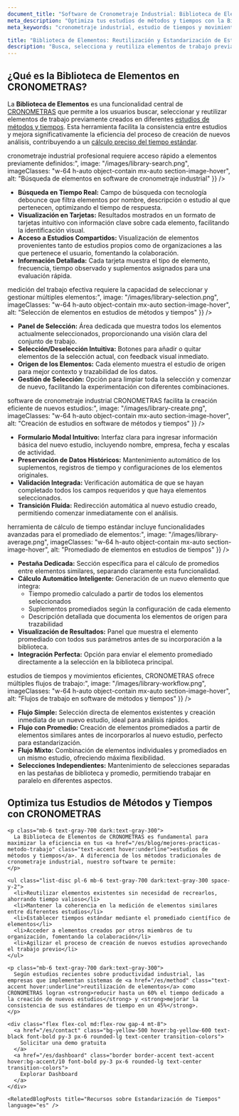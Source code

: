 ```yaml
---
document_title: "Software de Cronometraje Industrial: Biblioteca de Elementos para Reutilización y Estandarización de Estudios de Tiempos | CRONOMETRAS"
meta_description: "Optimiza tus estudios de métodos y tiempos con la Biblioteca de Elementos de CRONOMETRAS. Busca, selecciona, promedia y reutiliza elementos de trabajo para garantizar consistencia y eficiencia en tus análisis de tiempo estándar."
meta_keywords: "cronometraje industrial, estudio de tiempos y movimientos, métodos y tiempos, medición del trabajo, tiempo estándar, cálculo tiempo estándar, ingeniería de métodos, software cronometraje industrial, biblioteca de elementos, reutilización de elementos, promedio de elementos, estandarización de tiempos"

title: "Biblioteca de Elementos: Reutilización y Estandarización de Estudios de Tiempos"
description: "Busca, selecciona y reutiliza elementos de trabajo previamente creados para garantizar consistencia entre estudios y mejorar la eficiencia en la creación de nuevos análisis de tiempo."
---
```


<div class="bg-white dark:bg-gray-800 rounded-lg shadow-lg p-8 mb-12">
  <h2 class="text-2xl font-bold mb-4 text-gray-800 dark:text-white">¿Qué es la Biblioteca de Elementos en CRONOMETRAS?</h2>
  
  <p class="mb-6 text-gray-700 dark:text-gray-300">
    La <strong>Biblioteca de Elementos</strong> es una funcionalidad central de <a href="/es/features" class="text-accent hover:underline">CRONOMETRAS</a> que permite a los usuarios buscar, seleccionar y reutilizar elementos de trabajo previamente creados en diferentes <a href="/es/blog/mejores-practicas-metodo-trabajo" class="text-accent hover:underline">estudios de métodos y tiempos</a>. Esta herramienta facilita la consistencia entre estudios y mejora significativamente la eficiencia del proceso de creación de nuevos análisis, contribuyendo a un <a href="/es/blog/importancia-del-calculo-del-tiempo-estandar-para-la-productividad-y-rentabilidad" class="text-accent hover:underline">cálculo preciso del tiempo estándar</a>.
  </p>
</div>

<Section
  section={{
    title: "Búsqueda y Filtrado de Elementos para Estudios de Tiempos Eficientes",
    content:
      "El <strong>cronometraje industrial</strong> profesional requiere acceso rápido a elementos previamente definidos:",
    image: "/images/library-search.png",
    imageClasses: "w-64 h-auto object-contain mx-auto section-image-hover",
    alt: "Búsqueda de elementos en software de cronometraje industrial"
  }}
/>

*   **Búsqueda en Tiempo Real:** Campo de búsqueda con tecnología debounce que filtra elementos por nombre, descripción o estudio al que pertenecen, optimizando el tiempo de respuesta.
*   **Visualización en Tarjetas:** Resultados mostrados en un formato de tarjetas intuitivo con información clave sobre cada elemento, facilitando la identificación visual.
*   **Acceso a Estudios Compartidos:** Visualización de elementos provenientes tanto de estudios propios como de organizaciones a las que pertenece el usuario, fomentando la colaboración.
*   **Información Detallada:** Cada tarjeta muestra el tipo de elemento, frecuencia, tiempo observado y suplementos asignados para una evaluación rápida.

<Section
  section={{
    title: "Selección Múltiple de Elementos para Análisis de Métodos y Tiempos",
    content:
      "Una <strong>medición del trabajo</strong> efectiva requiere la capacidad de seleccionar y gestionar múltiples elementos:",
    image: "/images/library-selection.png",
    imageClasses: "w-64 h-auto object-contain mx-auto section-image-hover",
    alt: "Selección de elementos en estudios de métodos y tiempos"
  }}
/>

*   **Panel de Selección:** Área dedicada que muestra todos los elementos actualmente seleccionados, proporcionando una visión clara del conjunto de trabajo.
*   **Selección/Deselección Intuitiva:** Botones para añadir o quitar elementos de la selección actual, con feedback visual inmediato.
*   **Origen de los Elementos:** Cada elemento muestra el estudio de origen para mejor contexto y trazabilidad de los datos.
*   **Gestión de Selección:** Opción para limpiar toda la selección y comenzar de nuevo, facilitando la experimentación con diferentes combinaciones.

<Section
  section={{
    title: "Creación de Nuevos Estudios a partir de Elementos Existentes",
    content:
      "El <strong>software de cronometraje industrial</strong> CRONOMETRAS facilita la creación eficiente de nuevos estudios:",
    image: "/images/library-create.png",
    imageClasses: "w-64 h-auto object-contain mx-auto section-image-hover",
    alt: "Creación de estudios en software de métodos y tiempos"
  }}
/>

*   **Formulario Modal Intuitivo:** Interfaz clara para ingresar información básica del nuevo estudio, incluyendo nombre, empresa, fecha y escalas de actividad.
*   **Preservación de Datos Históricos:** Mantenimiento automático de los suplementos, registros de tiempo y configuraciones de los elementos originales.
*   **Validación Integrada:** Verificación automática de que se hayan completado todos los campos requeridos y que haya elementos seleccionados.
*   **Transición Fluida:** Redirección automática al nuevo estudio creado, permitiendo comenzar inmediatamente con el análisis.

<Section
  section={{
    title: "Promediado de Elementos para Estandarización de Tiempos",
    content:
      "La <strong>herramienta de cálculo de tiempo estándar</strong> incluye funcionalidades avanzadas para el promediado de elementos:",
    image: "/images/library-average.png",
    imageClasses: "w-64 h-auto object-contain mx-auto section-image-hover",
    alt: "Promediado de elementos en estudios de tiempos"
  }}
/>

*   **Pestaña Dedicada:** Sección específica para el cálculo de promedios entre elementos similares, separando claramente esta funcionalidad.
*   **Cálculo Automático Inteligente:** Generación de un nuevo elemento que integra:
    *   Tiempo promedio calculado a partir de todos los elementos seleccionados
    *   Suplementos promediados según la configuración de cada elemento
    *   Descripción detallada que documenta los elementos de origen para trazabilidad
*   **Visualización de Resultados:** Panel que muestra el elemento promediado con todos sus parámetros antes de su incorporación a la biblioteca.
*   **Integración Perfecta:** Opción para enviar el elemento promediado directamente a la selección en la biblioteca principal.

<Section
  section={{
    title: "Flujos de Trabajo Optimizados para Estudios de Métodos y Tiempos",
    content:
      "Para <strong>estudios de tiempos y movimientos</strong> eficientes, CRONOMETRAS ofrece múltiples flujos de trabajo:",
    image: "/images/library-workflow.png",
    imageClasses: "w-64 h-auto object-contain mx-auto section-image-hover",
    alt: "Flujos de trabajo en software de métodos y tiempos"
  }}
/>

*   **Flujo Simple:** Selección directa de elementos existentes y creación inmediata de un nuevo estudio, ideal para análisis rápidos.
*   **Flujo con Promedio:** Creación de elementos promediados a partir de elementos similares antes de incorporarlos al nuevo estudio, perfecto para estandarización.
*   **Flujo Mixto:** Combinación de elementos individuales y promediados en un mismo estudio, ofreciendo máxima flexibilidad.
*   **Selecciones Independientes:** Mantenimiento de selecciones separadas en las pestañas de biblioteca y promedio, permitiendo trabajar en paralelo en diferentes aspectos.

<div class="container mx-auto my-12 px-4">
  <div class="bg-white dark:bg-gray-800 rounded-lg shadow-lg p-8">
    <h2 class="text-2xl font-bold mb-6 text-gray-800 dark:text-white">Optimiza tus Estudios de Métodos y Tiempos con CRONOMETRAS</h2>

    <p class="mb-6 text-gray-700 dark:text-gray-300">
      La Biblioteca de Elementos de CRONOMETRAS es fundamental para maximizar la eficiencia en tus <a href="/es/blog/mejores-practicas-metodo-trabajo" class="text-accent hover:underline">estudios de métodos y tiempos</a>. A diferencia de los métodos tradicionales de cronometraje industrial, nuestro software te permite:
    </p>

    <ul class="list-disc pl-6 mb-6 text-gray-700 dark:text-gray-300 space-y-2">
      <li>Reutilizar elementos existentes sin necesidad de recrearlos, ahorrando tiempo valioso</li>
      <li>Mantener la coherencia en la medición de elementos similares entre diferentes estudios</li>
      <li>Establecer tiempos estándar mediante el promediado científico de elementos</li>
      <li>Acceder a elementos creados por otros miembros de tu organización, fomentando la colaboración</li>
      <li>Agilizar el proceso de creación de nuevos estudios aprovechando el trabajo previo</li>
    </ul>

    <p class="mb-6 text-gray-700 dark:text-gray-300">
      Según estudios recientes sobre productividad industrial, las empresas que implementan sistemas de <a href="/es/method" class="text-accent hover:underline">reutilización de elementos</a> como CRONOMETRAS logran <strong>reducir hasta un 60% el tiempo dedicado a la creación de nuevos estudios</strong> y <strong>mejorar la consistencia de sus estándares de tiempo en un 45%</strong>.
    </p>

    <div class="flex flex-col md:flex-row gap-4 mt-8">
      <a href="/es/contact" class="bg-yellow-500 hover:bg-yellow-600 text-black font-bold py-3 px-6 rounded-lg text-center transition-colors">
        Solicitar una demo gratuita
      </a>
      <a href="/es/dashboard" class="border border-accent text-accent hover:bg-accent/10 font-bold py-3 px-6 rounded-lg text-center transition-colors">
        Explorar Dashboard
      </a>
    </div>
    
    <RelatedBlogPosts title="Recursos sobre Estandarización de Tiempos" language="es" />
  </div>
</div>
